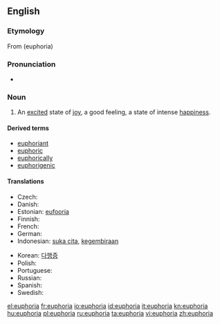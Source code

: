 ==English==
{{wikipedia}}

===Etymology===
From {{etyl|grc}} '''{{polytonic|[[εὐφορία]]}}''' (euphoria)

===Pronunciation===
* {{rhymes|ɔːriə}}

===Noun===
{{en-noun}}

# An [[excited]] state of [[joy]], a good feeling, a state of intense [[happiness]].

====Derived terms====
* [[euphoriant]]
* [[euphoric]]
* [[euphorically]]
* [[euphorigenic]]

====Translations====
{{trans-top|an excited state of joy}}
* Czech: {{t-|cs|euforie|f}}
* Danish: {{t+|da|eufori}}
* Estonian: [[eufooria]]
* Finnish: {{t+|fi|euforia}}
* French: {{t+|fr|euphorie}}
* German: {{t+|de|Euphorie}}
* Indonesian: [[suka cita]], [[gembira|kegembiraan]]
{{trans-mid}}
* Korean: [[다행증]]
* Polish: {{t-|pl|euforia|f}}
* Portuguese: {{t+|pt|euforia|f}}
* Russian: {{t+|ru|эйфория|f|sc=Cyrl}}
* Spanish: {{t-|es|euforia}}
* Swedish: {{t+|sv|eufori}}
{{trans-bottom}}

[[el:euphoria]]
[[fr:euphoria]]
[[io:euphoria]]
[[id:euphoria]]
[[it:euphoria]]
[[kn:euphoria]]
[[hu:euphoria]]
[[pl:euphoria]]
[[ru:euphoria]]
[[ta:euphoria]]
[[vi:euphoria]]
[[zh:euphoria]]